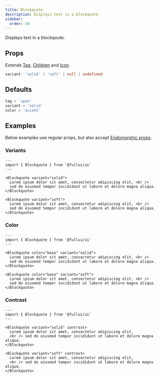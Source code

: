 ```yaml
---
title: Blockquote
description: Displays text in a blockqoute.
sidebar:
  order: 50
---
```

Displays text in a blockqoute.

## Props
Extends [Tag](/components/tag), [Children](/components/children) and [Icon](/components/icon).
```ts
variant: 'solid' | 'soft' | null | undefined
```

## Defaults
```ts
tag = 'span'
variant = 'solid'
color = 'accent'
```

## Examples
Below examples use regular props, but also accept [Endomorphic props](/guides/macromorphic).

### Variants
```astro live
---
import { Blockquote } from '@fullui/ui'
---

<Blockquote variant="solid">
  Lorem ipsum dolor sit amet, consectetur adipiscing elit, <br /> 
  sed do eiusmod tempor incididunt ut labore et dolore magna aliqua.
</Blockquote>

<Blockquote variant="soft">
  Lorem ipsum dolor sit amet, consectetur adipiscing elit, <br /> 
  sed do eiusmod tempor incididunt ut labore et dolore magna aliqua.
</Blockquote>
```

### Color
```astro live
---
import { Blockquote } from '@fullui/ui'
---

<Blockquote color="base" variant="solid">
  Lorem ipsum dolor sit amet, consectetur adipiscing elit, <br /> 
  sed do eiusmod tempor incididunt ut labore et dolore magna aliqua.
</Blockquote>

<Blockquote color="base" variant="soft">
  Lorem ipsum dolor sit amet, consectetur adipiscing elit, <br /> 
  sed do eiusmod tempor incididunt ut labore et dolore magna aliqua.
</Blockquote>
```

### Contrast
```astro live
---
import { Blockquote } from '@fullui/ui'
---

<Blockquote variant="solid" contrast>
  Lorem ipsum dolor sit amet, consectetur adipiscing elit, 
  <br /> sed do eiusmod tempor incididunt ut labore et dolore magna aliqua.
</Blockquote>

<Blockquote variant="soft" contrast>
  Lorem ipsum dolor sit amet, consectetur adipiscing elit, 
  <br /> sed do eiusmod tempor incididunt ut labore et dolore magna aliqua.
</Blockquote>
```